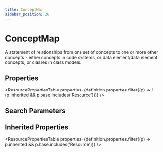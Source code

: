 ```yaml
---
title: ConceptMap
sidebar_position: 26
---
```



# ConceptMap

A statement of relationships from one set of concepts to one or more other concepts - either concepts in code systems, or data element/data element concepts, or classes in class models.

## Properties

<ResourcePropertiesTable properties={definition.properties.filter((p) => !(p.inherited && p.base.includes('Resource')))} />

## Search Parameters

<SearchParamsTable searchParams={definition.searchParameters} />

## Inherited Properties

<ResourcePropertiesTable properties={definition.properties.filter((p) => p.inherited && p.base.includes('Resource'))} />


